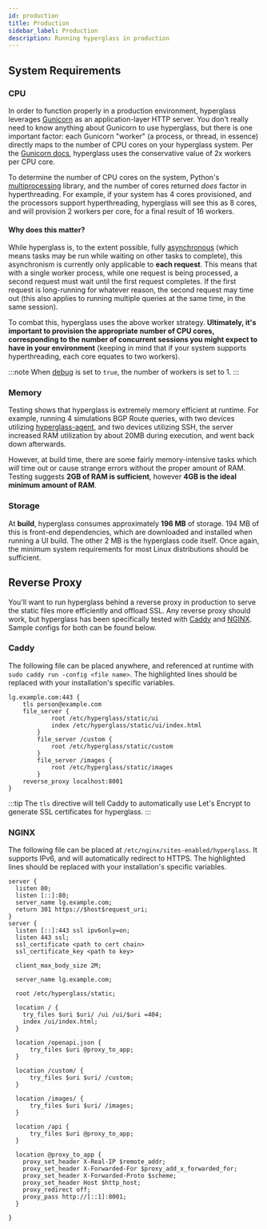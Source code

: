 ```yaml
---
id: production
title: Production
sidebar_label: Production
description: Running hyperglass in production
---
```


## System Requirements

### CPU

In order to function properly in a production environment, hyperglass leverages [Gunicorn](https://gunicorn.org/) as an application-layer HTTP server. You don't really need to know anything about Gunicorn to use hyperglass, but there is one important factor: each Gunicorn "worker" (a process, or thread, in essence) directly maps to the number of CPU cores on your hyperglass system. Per the [Gunicorn docs](https://docs.gunicorn.org/en/latest/settings.html#workers), hyperglass uses the conservative value of 2x workers per CPU core.

To determine the number of CPU cores on the system, Python's [multiprocessing](https://docs.python.org/3/library/multiprocessing.html) library, and the number of cores returned _does_ factor in hyperthreading. For example, if your system has 4 cores provisioned, and the processors support hyperthreading, hyperglass will see this as 8 cores, and will provision 2 workers per core, for a final result of 16 workers.

#### Why does this matter?

While hyperglass is, to the extent possible, fully [asynchronous](https://docs.python.org/3/library/asyncio.html) (which means tasks may be run while waiting on other tasks to complete), this asynchronism is currently only applicable to **each request**. This means that with a single worker process, while one request is being processed, a second request must wait until the first request completes. If the first request is long-running for whatever reason, the second request may time out (this also applies to running multiple queries at the same time, in the same session).

To combat this, hyperglass uses the above worker strategy. **Ultimately, it's important to provision the appropriate number of CPU cores, corresponding to the number of concurrent sessions you might expect to have in your environment** (keeping in mind that if your system supports hyperthreading, each core equates to two workers).

:::note
When [debug](configuration.mdx#global-settings) is set to `true`, the number of workers is set to 1.
:::

### Memory

Testing shows that hyperglass is extremely memory efficient at runtime. For example, running 4 simulations BGP Route queries, with two devices utilizing [hyperglass-agent](https://github.com/checktheroads/hyperglass-agent), and two devices utilizing SSH, the server increased RAM utilization by about 20MB during execution, and went back down afterwards.

However, at build time, there are some fairly memory-intensive tasks which _will_ time out or cause strange errors without the proper amount of RAM. Testing suggests **2GB of RAM is sufficient**, however **4GB is the ideal minimum amount of RAM**.

### Storage

At **build**, hyperglass consumes approximately **196 MB** of storage. 194 MB of this is front-end dependencies, which are downloaded and installed when running a UI build. The other 2 MB is the hyperglass code itself. Once again, the minimum system requirements for most Linux distributions should be sufficient.

## Reverse Proxy

You'll want to run hyperglass behind a reverse proxy in production to serve the static files more efficiently and offload SSL. Any reverse proxy should work, but hyperglass has been specifically tested with [Caddy](https://caddyserver.com/) and [NGINX](https://www.nginx.com/). Sample configs for both can be found below.

### Caddy

The following file can be placed anywhere, and referenced at runtime with `sudo caddy run -config <file name>`. The highlighted lines should be replaced with your installation's specific variables.

```text {1,2,4,5,8,11} title="Caddy"
lg.example.com:443 {
	tls person@example.com
	file_server {
            root /etc/hyperglass/static/ui
            index /etc/hyperglass/static/ui/index.html
        }
        file_server /custom {
            root /etc/hyperglass/static/custom
        }
        file_server /images {
            root /etc/hyperglass/static/images
        }
	reverse_proxy localhost:8001
}
```

:::tip
The `tls` directive will tell Caddy to automatically use Let's Encrypt to generate SSL certificates for hyperglass.
:::

### NGINX

The following file can be placed at `/etc/nginx/sites-enabled/hyperglass`. It supports IPv6, and will automatically redirect to HTTPS. The highlighted lines should be replaced with your installation's specific variables.

```nginx {4,9,10,17,19} title="NGINX"
server {
  listen 80;
  listen [::]:80;
  server_name lg.example.com;
  return 301 https://$host$request_uri;
}
server {
  listen [::]:443 ssl ipv6only=on;
  listen 443 ssl;
  ssl_certificate <path to cert chain>
  ssl_certificate_key <path to key>

  client_max_body_size 2M;

  server_name lg.example.com;

  root /etc/hyperglass/static;

  location / {
    try_files $uri $uri/ /ui /ui/$uri =404;
    index /ui/index.html;
  }

  location /openapi.json {
      try_files $uri @proxy_to_app;
  }

  location /custom/ {
      try_files $uri $uri/ /custom;
  }

  location /images/ {
      try_files $uri $uri/ /images;
  }

  location /api {
      try_files $uri @proxy_to_app;
  }

  location @proxy_to_app {
    proxy_set_header X-Real-IP $remote_addr;
    proxy_set_header X-Forwarded-For $proxy_add_x_forwarded_for;
    proxy_set_header X-Forwarded-Proto $scheme;
    proxy_set_header Host $http_host;
    proxy_redirect off;
    proxy_pass http://[::1]:8001;
  }

}
```
